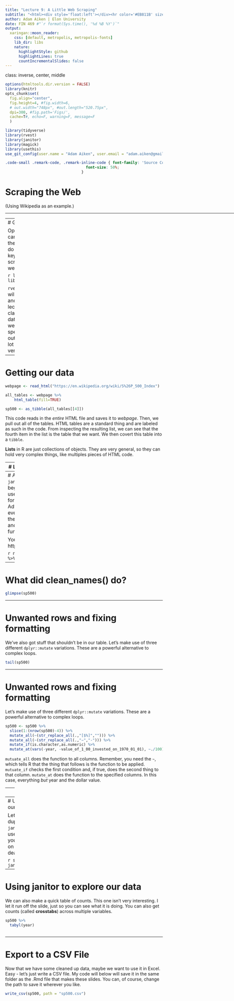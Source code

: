 ```yaml
---
title: "Lecture 9: A Little Web Scraping"
subtitle: "<html><div style='float:left'></div><hr color='#EB811B' size=1px width=796px></html>"
author: Adam Aiken | Elon University
date: FIN 469 #"`r format(Sys.time(), '%d %B %Y')`"
output:
  xaringan::moon_reader:
    css: [default, metropolis, metropolis-fonts] 
    lib_dir: libs
    nature:
      highlightStyle: github
      highlightLines: true
      countIncrementalSlides: false
---
```

class: inverse, center, middle


```r
options(htmltools.dir.version = FALSE)
library(knitr)
opts_chunk$set(
  fig.align="center",  
  fig.height=4, #fig.width=6,
  # out.width="748px", #out.length="520.75px",
  dpi=300, #fig.path='Figs/',
  cache=T#, echo=F, warning=F, message=F
  )

library(tidyverse)
library(rvest)
library(janitor)
library(magick)
library(usethis)
use_git_config(user.name = "Adam Aiken", user.email = "adam.aiken@gmail.com")
```

```css
.code-small .remark-code, .remark-inline-code { font-family: 'Source Code Pro', 'Lucida Console', Monaco, monospace;
                                    font-size: 50%;
                                  }
```
# Scraping the Web
(Using Wikipedia as an example.)
<html><div style='float:left'></div><hr color='#EB811B' size=1px width=796px></html>

---
# Getting setup

Open up your R Project for this class. You can do this under File:Open Project or in the upper right corner of RStudio. Then, do New File:RScript. Note that there is a keyboard shortcut. You can save this script `Lec09.r`. No data for this lecture - we will create our own where needed.

```r
library(tidyverse)
library(rvest)
library(janitor)
```

`rvest` is for web scraping, while `janitor` will help us clean up our data. Here's another example that inspired today's lecture: http://cmcr-class.rbind.io/blog/2019/03/14/scraping-data/. I do want to stress, though - every web scrape is different. You need to spend time looking at the HTML to figure out what is going on. There's also often a lot of string manipulation, which can be very frustrating.
---

# Getting our data


```r
webpage <- read_html("https://en.wikipedia.org/wiki/S%26P_500_Index")

all_tables <- webpage %>% 
    html_table(fill=TRUE) 

sp500 <- as_tibble(all_tables[[4]]) 

```

This code reads in the *entire* HTML file and saves it to *webpage*. Then, we pull out all of the tables. HTML tables are a standard thing and are labeled as such in the code. From inspecting the resulting list, we can see that the fourth item in the list is the table that we want. We then covert this table into a `tibble`.

**Lists** in R are just collections of objects. They are very general, so they can hold very complex things, like multiples pieces of HTML code.

---
# Looking at what we scraped

```r
glimpse(sp500)
```

**Yikes.** There's a lot that we will want to fix here. The single quotes indicate that we have variable names with spaces. Bad! Everything is a character. We have dollar signs and percent signs. That "minus" is actually a dash, not -. 

---
# A useful package: janitor
`janitor` was built with beginning-to-intermediate R users in mind and is optimized for user-friendliness. Advanced users can already do everything covered here, but they can do it faster with janitor and save their thinking for more fun tasks.

You can read more at: https://github.com/sfirke/janitor

```r
names(sp500)
sp500 <- sp500 %>% janitor::clean_names()
```
---
# What did clean_names() do?

```r
glimpse(sp500)
```

---

# Unwanted rows and fixing formatting

We've also got stuff that shouldn't be in our table. Let's make use of three different `dplyr::mutate` variations. These are a powerful alternative to complex loops.
```r
tail(sp500)

```
---

# Unwanted rows and fixing formatting

Let's make use of three different `dplyr::mutate` variations. These are a powerful alternative to complex loops.
```r
sp500 <- sp500 %>%
  slice(1:(nrow(sp500)-4)) %>%
  mutate_all(~(str_replace_all(.,"[$%]",""))) %>%
  mutate_all(~(str_replace_all(.,"−","-"))) %>%
  mutate_if(is.character,as.numeric) %>%
  mutate_at(vars(-year, -value_of_1_00_invested_on_1970_01_01), ~./100)

```

`mutuate_all` does the function to all columns. Remember, you need the `~`, which tells R that the thing that follows is the function to be applied. `mutuate_if` checks the first condition and, if true, does the second thing to that column. `mutate_at` does the function to the specified columns. In this case, everything *but* year and the dollar value.


---
# Let's look again

```r
glimpse(sp500)
```

---
# Using janitor to explore our data

Let's see if we have any duplicate observations. `janitor` has several useful functions to help you quickly get a handle on the data you are dealing with.

```r
sp500 %>%
  janitor::get_dupes(year)
```

---
# Using janitor to explore our data

We can also make a quick table of counts. This one isn't very interesting. I let it run off the slide, just so you can see what it is doing. You can also get counts (called **crosstabs**) across multiple variables.

```r
sp500 %>%
  tabyl(year)
  
```

---
# Export to a CSV File

Now that we have some cleaned up data, maybe we want to use it in Excel. Easy - let's just write a CSV file. My code will below will save it in the same folder as the .Rmd file that makes these slides. You can, of course, change the path to save it wherever you like.

```r
write_csv(sp500, path = "sp500.csv")
```

